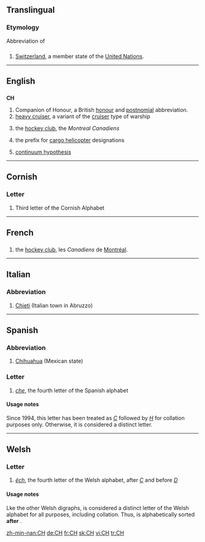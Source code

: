 ==Translingual==
===Etymology===
Abbreviation of {{etyl|la|mul}} {{term||Confoederatio [[Helvetica]]|Swiss confederation}}

==={{abbreviation}}===
{{infl|mul|abbreviation}}

# {{context|[[ISO]] country codes}} [[Switzerland]], a member state of the [[United Nations]].

----

==English==
{{wikipedia|Order of the Companions of Honour}}

==={{initialism}}===
'''CH'''

# Companion of Honour, a British [[honour]] and [[postnomial]] abbreviation.
# [[heavy cruiser]], a variant of the [[cruiser]] type of warship
# {{Canada}} the [[hockey club]], the ''Montreal Canadiens''
# {{US|army|aviation}} the prefix for [[cargo helicopter]] designations
# {{set theory}} [[continuum hypothesis]]

----

==Cornish==
===Letter===
{{infl|kw|letter|upper case||lower case|ch}}

# Third letter of the Cornish Alphabet

----

==French==

==={{initialism|French}}===
{{fr-noun|m|-}}

# {{Canada|fr}} the [[hockey club]], les ''Canadiens'' de [[Montréal]].

----

==Italian==

===Abbreviation===
{{infl|it|abbreviation}}

# [[Chieti]] (Italian town in Abruzzo)

----

==Spanish==

===Abbreviation===
{{infl|es|abbreviation}}

# [[Chihuahua]] (Mexican state)

===Letter===
{{infl|es|letter|upper case||lower case|ch|mixed case|Ch}}

# ''[[che]]'', the fourth letter of the Spanish alphabet

====Usage notes====
Since 1994, this letter has been treated as ''[[C]]'' followed by ''[[H]]'' for collation purposes only.  Otherwise, it is considered a distinct letter.

----

==Welsh==
===Letter===
{{infl|cy|letter|upper case||lower case|ch|mixed case|Ch}}

# ''[[èch]]'', the fourth letter of the Welsh alphabet, after ''[[C]]'' and before ''[[D]]''

====Usage notes====
Lke the other Welsh digraphs, {{term|CH}} is considered a distinct letter of the Welsh alphabet for all purposes, including collation.  Thus, {{term|chwech|CHWECH}} is alphabetically sorted '''after''' {{term|cyllell|CYLLELL}}.

[[zh-min-nan:CH]]
[[de:CH]]
[[fr:CH]]
[[sk:CH]]
[[vi:CH]]
[[tr:CH]]